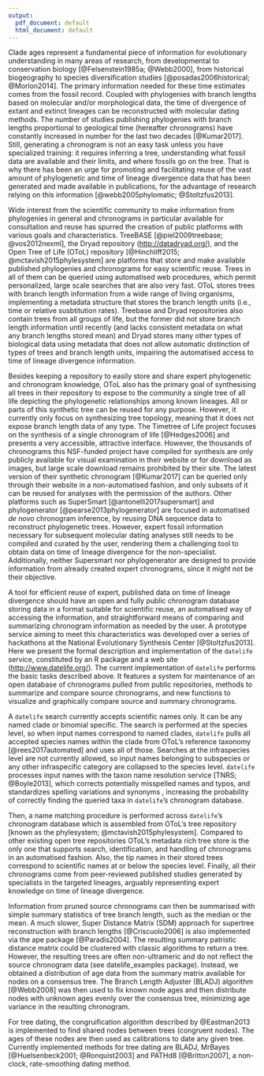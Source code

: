 ```yaml
---
output:
  pdf_document: default
  html_document: default
---
```


Clade ages represent a fundamental piece of information for evolutionary
understanding in many areas of research, from developmental to conservation biology [@Felsenstein1985a; @Webb2000], from historical biogeography to species diversification studies [@posadas2006historical; @Morlon2014]. The primary information needed for these time estimates comes from the fossil record. Coupled with phylogenies with branch lengths based on molecular and/or morphological data, the time of divergence of extant and extinct lineages can be reconstructed with molecular dating methods.
The number of studies publishing phylogenies with branch lengths proportional to geological time (hereafter chronograms) have constantly increased in number for the last two decades [@Kumar2017].
Still, generating a chronogram is not an easy task unless you have specialized training: it requires inferring a tree, understanding what fossil data are available and their limits, and where fossils go on the tree. That is why there has been an urge for promoting and facilitating reuse of the vast amount of phylogenetic and time of lineage divergence data that has been generated and made available in publications, for the advantage of research relying on this information [@webb2005phylomatic; @Stoltzfus2013].

Wide interest from the scientific community to make information from phylogenies in general and chronograms in particular available for consultation and reuse has spurred the creation of public platforms with various goals and characteristics. TreeBASE [@piel2009treebase; @vos2012nexml], the Dryad repository (<http://datadryad.org/>), and the Open Tree of Life (OToL) repository [@Hinchliff2015; @mctavish2015phylesystem] are platforms that store and make available published phylogenies and chronograms for easy scientific reuse. Trees in all of them can be queried using automatised web procedures, which permit personalized, large scale searches that are also very fast.
OToL stores trees with branch length information from a wide range of living organisms, implementing a metadata structure that stores the branch length units (i.e., time or relative susbtitution rates). Treebase and Dryad repositories also contain trees from all groups of life, but the former did not store branch length information until recently (and lacks consistent metadata on what any branch lengths stored mean) and Dryad stores many other types of biological data using metadata that does not allow automatic distinction of types of trees and branch length units, impairing the automatised access to time of lineage divergence information.

Besides keeping a repository to easily store and share expert phylogenetic and chronogram knowledge, OToL also has the primary goal of synthesising all trees in their repository to expose to the community a single tree of all life depicting the phylogenetic relationships among known lineages.
All or parts of this synthetic tree can be reused for any purpose. However, it currently only focus on synthesizing tree topology, meaning that it does not expose branch length data of any type.
<!-- let alone time of divergence data from their stored chronograms. -->
The Timetree of Life project focuses on the synthesis of a single chronogram of life [@Hedges2006] and presents a very accessible, attractive interface. However, the thousands of chronograms this NSF-funded project have compiled for synthesis are only publicly available for visual examination in their website or for download as images, but large scale download remains prohibited by their site. The latest version of their synthetic chronogram [@Kumar2017] can be queried only through their website in a non-automatised fashion, and only subsets of it can be reused for analyses with the permission of the authors.
Other platforms such as SuperSmart [@antonelli2017supersmart] and phylogenerator [@pearse2013phylogenerator] are focused in automatised _de novo_ chronogram inference, by reusing DNA sequence data to reconstruct phylogenetic trees. However, expert fossil information necessary for subsequent molecular dating analyses still needs to be compiled and curated by the user, rendering them a challenging tool to obtain data on time of lineage divergence for the non-specialist. Additionally, neither Supersmart nor phylogenerator are designed to provide information from already created expert chronograms, since it might not be their objective.

<!-- discussion:
The Angiosperm Phylogeny Website [APW; @stevens2001apw] also specializes in constructing a single synthetic tree, but it focuses in showing phylogenetic relationships between seed plant families only, and it does not store or make available the source trees.

Platforms dedicated to store data on fossils and fossil calibrations: PBDB and The fossil calibration database
can provide data on time of lineage divergence, but it is often not in a phylogenetic context.

To our knowledge, there is no system allowing the comparison of available source information (apw does this a little bit, but it is a verbal comparison more than a graphical or visual comparison). Other types of technical comparisons: which trees are better (which trees represent reality better), but this is of course a very difficult issue.
 -->
A tool for efficient reuse of expert, published data on time of lineage divergence should have an open and fully public chronogram database storing data in a format suitable for scientific reuse, an automatised way of accessing the information, and straightforward means of comparing and summarizing chronogram information as needed by the user.
A prototype service aiming to meet this characteristics was developed over a series of hackathons at the National Evolutionary Synthesis Center [@Stoltzfus2013].
Here we present the formal description and implementation of the `datelife` service, constituted by an R package and a web site (<http://www.datelife.org/>).
<!-- There is still much room for improvement, and flaws and limitations are addressed below.  -->
The current implementation of `datelife` performs the basic tasks described above. It features a system for maintenance of an open database of chronograms pulled from public repositories, methods to summarize and compare source chronograms, and new functions to visualize and graphically compare source and summary chronograms.
<!-- , for the benefit of the broader community. -->
<!-- as well as tools for comparison of source and summary trees.  NOT YET u_u-->
<!-- R packages for benchmarking of functionalities and demonstrating services were also developed and made available.>

<!--(BOLD and OToL species names, are they standardized with each other? I think yes-->

\begin{center}
\textsc{Description}
\end{center}

A `datelife` search currently accepts scientific names only. It can be any named clade or binomial specific. <!--common names (implemented in phylotastic)-->
The search is performed at the species level, so when input names correspond
to named clades, `datelife` pulls all accepted species names within the
clade from OToL's reference taxonomy [@rees2017automated] and uses all of those.
Searches at the infraspecies level are not currently allowed, so input names belonging to subspecies or any other infraspecific category are collapsed to the species level.
`datelife` processes input names with the taxon name resolution service [TNRS; @Boyle2013],
<!--which "corrects misspelled names and authorities, standardizes variant spellings,
and converts nomenclatural synonyms to accepted names" (Boyle et al. 2013)-->
which corrects potentially misspelled names and typos, and standardizes spelling
variations and synonyms <!--to a taxonomic reference of users choosing, default
to otol taxonomy -->, increasing the probability of correctly finding the
queried taxa in `datelife`'s chronogram database.

Then, a name matching procedure is performed across `datelife`'s chronogram database which is assembled from OToL's tree repository [known as the phylesystem; @mctavish2015phylesystem]. Compared to other existing open tree repositories OToL's metadata rich tree store is the only one that supports search, identification, and handling of chronograms in an automatised fashion. Also, the tip names in their stored trees correspond to scientific names at or below the species level. Finally, all their chronograms come from peer-reviewed published studies generated by specialists in the targeted lineages, arguably representing expert knowledge on time of lineage divergence.
<!-- The TreeBASE repository stores trees without branch lengths, so chronograms stored there do not provide relevant information on time of lineage divergence. The Dryad repository stores all types of biological data besides chronograms, and their metadata does not allow differentiating between branch lengths units.  -->
<!-- branch length units that might represent other types of time of divergence that are not proportional to absolute (geologic) time.  -->

Information from pruned source chronograms can then be summarised with simple summary statistics of tree branch length, such as the median or the mean. A  much slower, Super Distance Matrix (SDM) approach for supertree reconstruction with branch lengths [@Criscuolo2006] is also implemented via the ape package [@Paradis2004].<!-- and the hierarchical clustering method of ttol??-->
<!-- describe what SDM does and why clustering does not work here -->
The resulting summary patristic distance matrix could be clustered with classic algorithms to return a tree. However, the resulting trees are often non-ultrameric and do not reflect the source chronogram data (see datelife_examples package). Instead, we obtained a distribution of age data from the summary matrix available for nodes on a consensus tree. The Branch Length Adjuster (BLADJ) algorithm [@Webb2008] was then used to fix known node ages and then distribute nodes with unknown ages evenly over the consensus tree, minimizing age variance in the resulting chronogram.

For tree dating, the congruification algorithm described by @Eastman2013
is implemented to find shared nodes between trees (congruent nodes). The ages of these nodes are then used as calibrations to date any given tree. Currently implemented methods for tree dating are BLADJ, MrBayes [@Huelsenbeck2001; @Ronquist2003] and PATHd8 [@Britton2007], a non-clock, rate-smoothing dating method.

<!-- and simulations are performed with various algorithms: -->
<!-- MrBayes can be used when adding taxa at -->
<!-- random, following a reference taxonomy or a topological constraint. It draws ages -->
<!-- from a pure birth model, as implemented by Jetz and collaborators [-@Jetz2012]. -->


<!-- Details on each step are further developed in `datelife`'s R package documentation -->
<!-- `datelife workflow` vignette at (<https://LINK>). -->

\begin{center}
\textsc{Benchmark}
\end{center}
<!--**Benchmark: Testing DateLife computing performance**-->
<!-- Good to test 3 features on a package: performance, speed and scalability-->



\begin{center}
\textsc{Example}
\end{center}
<!--**Biological example: Testing DateLife accuracy**-->
<!--Bird (or reptile) chronograms, too long time...
finches is good
nothofagus
Look for all chronograms containing any birds
Or, look for chronograms containing small and old lineages
Determine which clade of birds has the more chronograms (have been dated
more times) and use that as biological example. Fringillidae is a good candidate
Find a clade with at least one chronogram containing all clade's species.
(Penguins look good, but they are giving weird results in SDM)

Remove this chronogram from datelife Results.

Make sdm and median trees and Compare

add taxa with different methods and Compare

Use ltts to compare for now.

think of a test to compare trees, topology- and date-wise

test improvement in synthetic otol tree after using bold sequences. Is it really better resolved? Probably not.
Do not include this analysis in paper, maybe in examples, but i think it is not worthy.
-->


<!--Show code here, in the paper? Or show it only in the examples? Or only in the vignette? Write down what about datelife will be shown in each of these.
Paper should show outputs from web site and package.
Vignette will show the R code used to generate the outputs displayed here and in the website.
datelife examples will explain more on what is done in every step.
-->

\begin{center}
\textsc{Flaws, Limitations and Prospects}
\end{center}


\begin{center}
\textsc{Conclusions}
\end{center}



<!-- `datelife` is also part of the reproducibility of science movement. It strives to facilitate usage of public data sets as well as encouraging the making of information publicly available. Acknowledging source information and describing workflows and analyses. -->

<!-- it allows exploration of alternative taxonomic and phylogenetic schemes; -->
<!-- it allows rapid ; -->

\begin{center}
\textsc{Availability}
\end{center}



\begin{center}
\textsc{Supplementary Material}
\end{center}

<!-- Vignettes?
Dryad also?? since it is all in github already, maybe not necessary-->

\begin{center}
\textsc{Funding}
\end{center}



<!-- Any separate funding from the University of Tennessee, Knoxville?? -->


\begin{center}
\textsc{Acknowledgements}
\end{center}
